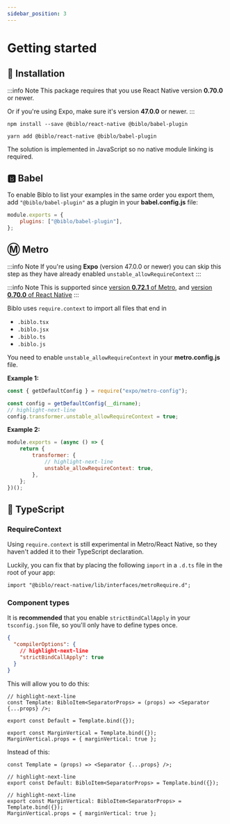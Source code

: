 ```yaml
---
sidebar_position: 3
---
```



# Getting started

## 💾 Installation

:::info Note
This package requires that you use React Native version **0.70.0** or newer.

Or if you're using Expo, make sure it's version **47.0.0** or newer.
:::

<Tabs>
<TabItem value="npm" label="📦 npm" default>

```shell
npm install --save @biblo/react-native @biblo/babel-plugin
```

</TabItem>
<TabItem value="yarn" label="🧶 Yarn">

```shell
yarn add @biblo/react-native @biblo/babel-plugin
```

</TabItem>
</Tabs>

The solution is implemented in JavaScript so no native module linking is required.

## 🅱️ Babel

To enable Biblo to list your examples in the same order you export them, add
`"@biblo/babel-plugin"` as a plugin in your **babel.config.js** file:

```js title="babel.config.js"
module.exports = {
    plugins: ["@biblo/babel-plugin"],
};
```

## Ⓜ️ Metro

:::info Note
If you're using **Expo** (version 47.0.0 or newer) you can skip this step as
they have already enabled `unstable_allowRequireContext`
:::

:::info Note
This is supported since
[version **0.72.1** of Metro](https://github.com/facebook/metro/releases/tag/v0.72.1),
and [version **0.70.0** of React Native](https://github.com/facebook/react-native/blob/main/CHANGELOG.md#0700)
:::

Biblo uses `require.context` to import all files that end in
- `.biblo.tsx`
- `.biblo.jsx`
- `.biblo.ts`
- `.biblo.js`

You need to enable `unstable_allowRequireContext` in your **metro.config.js** file.

**Example 1:**

```js title="metro.config.js"
const { getDefaultConfig } = require("expo/metro-config");

const config = getDefaultConfig(__dirname);
// highlight-next-line
config.transformer.unstable_allowRequireContext = true;
```

**Example 2:**

```js title="metro.config.js"
module.exports = (async () => {
    return {
        transformer: {
            // highlight-next-line
            unstable_allowRequireContext: true,
        },
    };
})();
```

## 🎯 TypeScript

### RequireContext

Using `require.context` is still experimental in Metro/React Native, so they
haven't added it to their TypeScript declaration.

Luckily, you can fix that by placing the following `import` in a `.d.ts` file in the root of your app:

```tsx declarations.d.ts
import "@biblo/react-native/lib/interfaces/metroRequire.d";
```

### Component types

It is **recommended** that you enable `strictBindCallApply` in your
`tsconfig.json` file, so you'll only have to define types once.

```json title="tsconfig.json"
{
  "compilerOptions": {
    // highlight-next-line
    "strictBindCallApply": true
  }
}
```

This will allow you to do this:

```tsx
// highlight-next-line
const Template: BibloItem<SeparatorProps> = (props) => <Separator {...props} />;

export const Default = Template.bind({});

export const MarginVertical = Template.bind({});
MarginVertical.props = { marginVertical: true };
```

Instead of this:

```tsx
const Template = (props) => <Separator {...props} />;

// highlight-next-line
export const Default: BibloItem<SeparatorProps> = Template.bind({});

// highlight-next-line
export const MarginVertical: BibloItem<SeparatorProps> = Template.bind({});
MarginVertical.props = { marginVertical: true };
```

